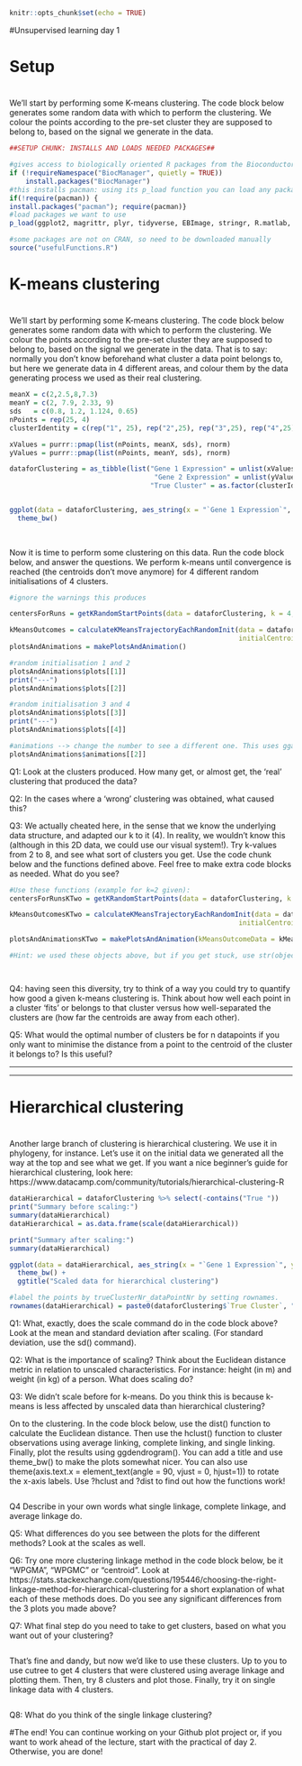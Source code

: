 
```r
knitr::opts_chunk$set(echo = TRUE)
```


#Unsupervised learning day 1

#############################################
#
#    Setup
#
#############################################

We'll start by performing some K-means clustering. The code block below generates some random data with which to perform the clustering. We colour the points according to the pre-set cluster they are supposed to belong to, based on the signal we generate in the data.
```r
##SETUP CHUNK: INSTALLS AND LOADS NEEDED PACKAGES##

#gives access to biologically oriented R packages from the Bioconductor project (https://bioconductor.org/)
if (!requireNamespace("BiocManager", quietly = TRUE))
    install.packages("BiocManager")
#this installs pacman: using its p_load function you can load any package you want, and if you don't have it installed it will automatically download it for you.
if(!require(pacman)) {
install.packages("pacman"); require(pacman)}
#load packages we want to use
p_load(ggplot2, magrittr, plyr, tidyverse, EBImage, stringr, R.matlab, gganimate, png, gifski, knitr, ggdendro, Rtsne, uwot)

#some packages are not on CRAN, so need to be downloaded manually
source("usefulFunctions.R")

```

#############################################
#
#       K-means clustering
#
#############################################

We'll start by performing some K-means clustering. The code block below generates some random data with which to perform the clustering. We colour the points according to the pre-set cluster they are supposed to belong to, based on the signal we generate in the data. That is to say: normally you don't know beforehand what cluster a data point belongs to, but here we generate data in 4 different areas, and colour them by the data generating process we used as their real clustering. 



```r

meanX = c(2,2.5,8,7.3)
meanY = c(2, 7.9, 2.33, 9)
sds   = c(0.8, 1.2, 1.124, 0.65)
nPoints = rep(25, 4)
clusterIdentity = c(rep("1", 25), rep("2",25), rep("3",25), rep("4",25))

xValues = purrr::pmap(list(nPoints, meanX, sds), rnorm)
yValues = purrr::pmap(list(nPoints, meanY, sds), rnorm)

dataforClustering = as_tibble(list("Gene 1 Expression" = unlist(xValues),
                                    "Gene 2 Expression" = unlist(yValues),
                                   "True Cluster" = as.factor(clusterIdentity)))


ggplot(data = dataforClustering, aes_string(x = "`Gene 1 Expression`", y = "`Gene 2 Expression`", colour = "`True Cluster`")) + geom_point(size = 3) +
  theme_bw() 
  
  

```
Now it is time to perform some clustering on this data. Run the code block below, and answer the questions. We perform k-means until convergence is reached (the centroids don't move anymore) for 4 different random initialisations of 4 clusters.


```r

#ignore the warnings this produces

centersForRuns = getKRandomStartPoints(data = dataforClustering, k = 4, randomStarts = 4)

kMeansOutcomes = calculateKMeansTrajectoryEachRandomInit(data = dataforClustering,
                                                         initialCentroids = centersForRuns)
plotsAndAnimations = makePlotsAndAnimation()

```

```r
#random initialisation 1 and 2
plotsAndAnimations$plots[[1]]
print("---")
plotsAndAnimations$plots[[2]]
```


```r
#random initialisation 3 and 4
plotsAndAnimations$plots[[3]]
print("---")
plotsAndAnimations$plots[[4]]
```

```r
#animations --> change the number to see a different one. This uses gganimate, among other packages.
plotsAndAnimations$animations[[2]]
```

Q1: Look at the clusters produced. How many get, or almost get, the 'real' clustering that produced the data?



Q2: In the cases where a 'wrong' clustering was obtained, what caused this?



Q3: We actually cheated here, in the sense that we know the underlying data structure, and adapted our k to it (4). In reality, we wouldn't know this (although in this 2D data, we could use our visual system!). Try k-values from 2 to 8, and see what sort of clusters you get. Use the code chunk below and the functions defined above. Feel free to make extra code blocks as needed. What do you see?




```r
#Use these functions (example for k=2 given):
centersForRunsKTwo = getKRandomStartPoints(data = dataforClustering, k = 2, randomStarts = 4)

kMeansOutcomesKTwo = calculateKMeansTrajectoryEachRandomInit(data = dataforClustering,
                                                         initialCentroids = centersForRunsKTwo)

plotsAndAnimationsKTwo = makePlotsAndAnimation(kMeansOutcomeData = kMeansOutcomesKTwo, centers = centersForRunsKTwo)

#Hint: we used these objects above, but if you get stuck, use str(objectName). plotsAndAnimations is a list with two sublists: [["plots"]], which holds all plots generated sequentially from iterating through the k-means steps and [["animations"]], which holds animations generated from combining those plots together. Just get a feel for the different amounts of clusters and how they look.




```


Q4: having seen this diversity, try to think of a way you could try to quantify how good a given k-means clustering is. Think about how well each point in a cluster 'fits' or belongs to that cluster versus how well-separated the clusters are (how far the centroids are away from each other).



Q5: What would the optimal number of clusters be for n datapoints if you only want to minimise the distance from a point to the centroid of the cluster it belongs to? Is this useful?


________________________________________________________________________________
________________________________________________________________________________




########################################
#
#       Hierarchical clustering
#
########################################

Another large branch of clustering is hierarchical clustering. We use it in phylogeny, for instance. Let's use it on the initial data we generated all the way at the top and see what we get. If you want a nice beginner's guide for hierarchical clustering, look here: https://www.datacamp.com/community/tutorials/hierarchical-clustering-R 


```r

dataHierarchical = dataforClustering %>% select(-contains("True "))
print("Summary before scaling:")
summary(dataHierarchical)
dataHierarchical = as.data.frame(scale(dataHierarchical))

print("Summary after scaling:")
summary(dataHierarchical)

ggplot(data = dataHierarchical, aes_string(x = "`Gene 1 Expression`", y = "`Gene 2 Expression`")) + geom_point(size = 3) +
  theme_bw() +
  ggtitle("Scaled data for hierarchical clustering")

#label the points by trueClusterNr_dataPointNr by setting rownames.
rownames(dataHierarchical) = paste0(dataforClustering$`True Cluster`, "_", rep(seq(1:25), 4))


```

Q1: What, exactly, does the scale command do in the code block above? Look at the mean and standard deviation after scaling. (For standard deviation, use the sd() command). 



Q2: What is the importance of scaling? Think about the Euclidean distance metric in relation to unscaled characteristics. For instance: height (in m) and weight (in kg) of a person. What does scaling do?



Q3: We didn't scale before for k-means. Do you think this is because k-means is less affected by unscaled data than hierarchical clustering? 



On to the clustering. In the code block below, use the dist() function to calculate the Euclidean distance. Then use the hclust() function to cluster observations using average linking, complete linking, and single linking. Finally, plot the results using ggdendrogram(). You can add a title and use theme_bw() to make the plots somewhat nicer. You can also use theme(axis.text.x = element_text(angle = 90, vjust = 0, hjust=1)) to rotate the x-axis labels. Use ?hclust and ?dist to find out how the functions work!


```r



```


Q4 Describe in your own words what single linkage, complete linkage, and average linkage do.



Q5: What differences do you see between the plots for the different methods? Look at the scales as well.


Q6: Try one more clustering linkage method in the code block below, be it "WPGMA", "WPGMC" or "centroid". Look at https://stats.stackexchange.com/questions/195446/choosing-the-right-linkage-method-for-hierarchical-clustering for a short explanation of what each of these methods does. Do you see any significant differences from the 3 plots you made above?


Q7: What final step do you need to take to get clusters, based on what you want out of your clustering?


```r

```



That's fine and dandy, but now we'd like to use these clusters. Up to you to use cutree to get 4 clusters that were clustered using average linkage and plotting them. Then, try 8 clusters and plot those. Finally, try it on single linkage data with 4 clusters.

```r


```
Q8: What do you think of the single linkage clustering?


#The end! You can continue working on your Github plot project or, if you want to work ahead of the lecture, start with the practical of day 2. Otherwise, you are done!
